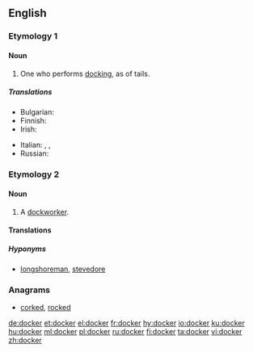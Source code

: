 {{also|Docker}}
==English==

===Etymology 1===
{{suffix|dock|er|gloss1=cut off|lang=en}}

====Noun====
{{en-noun}}

# One who performs [[docking]], as of tails.

=====Translations=====
{{trans-top|one who performs docking}}
* Bulgarian: {{t|bg|докер|m}}
* Finnish: {{t|fi|trimmaaja}}
* Irish: {{t|ga|dugaire|m}}
{{trans-mid}}
* Italian: {{t|it|portuale|m}}, {{t|it|scaricatore|m}}, {{t|it|scaricatore di porto|m}}
* Russian: {{t+|ru|до́кер|m}}
{{trans-bottom}}

===Etymology 2===
{{suffix|dock|er|gloss1=wharf|lang=en}}

====Noun====
{{en-noun}}

# A [[dockworker]].

====Translations====
{{trans-see|dockworker|dockworker}}

=====Hyponyms=====
* [[longshoreman]], [[stevedore]]

===Anagrams===
* [[corked#English|corked]], [[rocked#English|rocked]]

[[de:docker]]
[[et:docker]]
[[el:docker]]
[[fr:docker]]
[[hy:docker]]
[[io:docker]]
[[ku:docker]]
[[hu:docker]]
[[ml:docker]]
[[pl:docker]]
[[ru:docker]]
[[fi:docker]]
[[ta:docker]]
[[vi:docker]]
[[zh:docker]]
